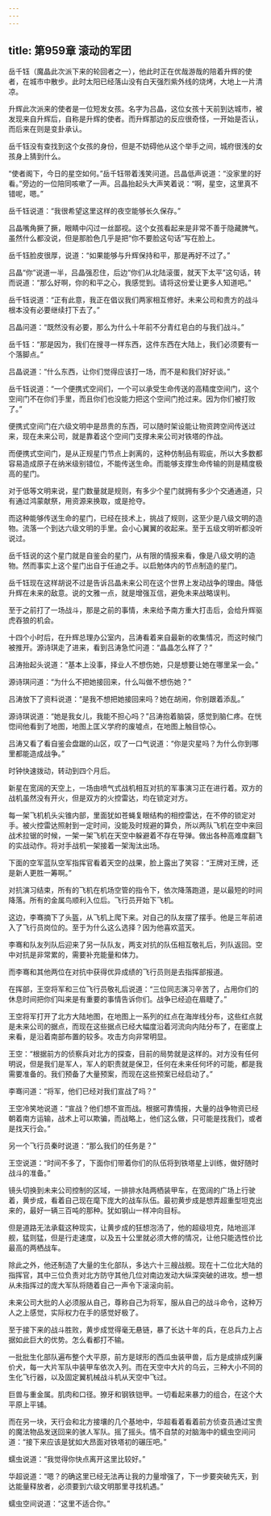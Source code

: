 ```yaml
---
---
---
```

title: 第959章 滚动的军团
---



岳千钰（魔晶此次派下来的轮回者之一），他此时正在优哉游哉的陪着升辉的使者，在城市中散步。此时太阳已经落山没有白天强烈紫外线的烧烤，大地上一片清凉。

升辉此次派来的使者是一位短发女孩。名字为吕晶，这位女孩十天前到达城市，被发现来自升辉后，自称是升辉的使者。而升辉那边的反应很奇怪，一开始是否认，而后来在则是变卦承认。

岳千钰没有查找到这个女孩的身份，但是不妨碍他从这个举手之间，城府很浅的女孩身上猜到什么。

“使者阁下，今日的星空如何。”岳千钰带着浅笑问道。吕晶低声说道：“没家里的好看。”旁边的一位陪同咳嗽了一声。吕晶抬起头大声笑着说：“啊，星空，这里真不错呢，嗯。”

岳千钰说道：“我很希望这里这样的夜空能够长久保存。”

吕晶嘴角撅了撅，眼睛中闪过一丝鄙视。这个女孩看起来是非常不善于隐藏脾气。虽然什么都没说，但是那脸色几乎是把“你不要脸这句话”写在脸上。

岳千钰脸皮很厚，说道：“如果能够与升辉保持和平，那是再好不过了。”

吕晶“你”说道一半，吕晶强忍住，后边“你们从北陆滚蛋，就天下太平”这句话，转而说道：“那么好啊，你的和平之心，我感觉到。请将这份爱让更多人知道吧。”

岳千钰说道：“正有此意，我正在倡议我们两家相互修好。未来公司和贵方的战斗根本没有必要继续打下去了。”

吕晶问道：“既然没有必要，那么为什么十年前不分青红皂白的与我们战斗。”

岳千钰：“那是因为，我们在搜寻一样东西，这件东西在大陆上，我们必须要有一个落脚点。”

吕晶说道：“什么东西，让你们觉得应该打一场，而不是和我们好好谈。”

岳千钰说道：“一个便携式空间们，一个可以承受生命传送的高精度空间门，这个空间门不在你们手里，而且你们也没能力把这个空间门抢过来。因为你们被打败了。”

便携式空间门在六级文明中是昂贵的东西，可以随时架设能让物资跨空间传送过来，现在未来公司，就是靠着这个空间门支撑未来公司对铁塔的作战。

而便携式空间门，是从正规星门节点上剥离的，这种仿制品有瑕疵，所以大多数都容易造成原子在纳米级别错位，不能传送生命。而能够支撑生命传输的则是精度极高的星门。

对于低等文明来说，星门数量就是规则，有多少个星门就拥有多少个交通通道，只有通过鸿蒙献祭，用资源来换取，或是抢夺。

而这种能够传送生命的星门，已经在技术上，挑战了规则，这至少是八级文明的造物。流落一个到达六级文明的手里。会小心翼翼的收起来。至于五级文明听都没听说过。

岳千钰说的这个星门就是自鉴会的星门，从有限的情报来看，像是八级文明的造物。然而事实上这个星门出自于任迪之手。以启勉体内的节点制造的星门。

岳千钰现在这样胡说不过是告诉吕晶未来公司在这个世界上发动战争的理由。降低升辉在未来的敌意。说的文雅一点，就是增强互信，避免未来战略误判。

至于之前打了一场战斗，那是之前的事情，未来给予南方重大打击后，会给升辉驱虎吞狼的机会。

十四个小时后，在升辉总理办公室内，吕涛看着来自最新的收集情况，而这时候门被推开。源诗琪走了进来，看到吕涛急忙问道：“晶晶怎么样了？”

吕涛抬起头说道：“基本上没事，择业人不想伤她，只是想要让她在哪里呆一会。”

源诗琪问道：“为什么不把她接回来，什么叫做不想伤她？”

吕涛放下了资料说道：“是我不想把她接回来吗？她在胡闹，你别跟着添乱。”

源诗琪说道：“她是我女儿，我能不担心吗？”吕涛抱着脑袋，感觉到脑仁疼。在恍惚间他看到了地图，地图上匡义学府的废墟点，在地图上触目惊心。

吕涛又看了看自鉴会盘踞的山区，叹了一口气说道：“你是灾星吗？为什么你到哪里都能造成战争。”

时钟快速拨动，转动到四个月后。

新星在宽阔的天空上，一场由喷气式战机相互对抗的军事演习正在进行着。双方的战机虽然没有开火，但是双方的火控雷达，均在锁定对方。

每一架飞机机头尖锥内部，里面犹如苍蝇复眼结构的相控雷达，在不停的锁定对手。被火控雷达照射到一定时间，没能及时规避的算负，所以两队飞机在空中来回战术拉锯的时候，一架一架飞机在天空中躲避着不存在导弹。做出各种高难度翻飞的实战动作。将对手战机一架接着一架淘汰出场。

下面的空军蓝队空军指挥官看着天空的战果，脸上露出了笑容：“王牌对王牌，还是新人更胜一筹啊。”

对抗演习结束，所有的飞机在机场空管的指令下，依次降落跑道，是以最短的时间降落。所有的金属鸟顺利入位后。飞行员开始下飞机。

这边，李骞摘下了头盔，从飞机上爬下来。对自己的队友摆了摆手。他是三年前进入了飞行员岗位的。至于为什么这么选择？因为他喜欢蓝天。

李骞和队友列队后迎来了另一队队友，两支对抗的队伍相互敬礼后，列队返回。空中对抗是非常累的，需要补充能量和体力。

而李骞和其他两位在对抗中获得优异成绩的飞行员则是去指挥部报道。

在挥部，王空将军和三位飞行员敬礼后说道：“三位同志演习辛苦了，占用你们的休息时间把你们叫来是有重要的事情告诉你们。战争已经迫在眉睫了。”

王空将军打开了北方大陆地图，在地图上一系列的红点在海岸线分布，这些红点就是未来公司的据点，而现在这些据点已经大幅度沿着河流向内陆分布了，在密度上来看，是沿着南部布置的较多。攻击方向非常明显。

王空：“根据前方的侦察兵对北方的探查，目前的局势就是这样的。对方没有任何明说，但是我们是军人，军人的职责就是保卫，任何在未来任何坏的可能，都是我需要准备的。我们预备了大量预案，而现在这些预案已经启动了。”

李骞问道：“将军，他们已经对我们宣战了吗？”

王空冷笑地说道：“宣战？他们想不宣而战。根据可靠情报，大量的战争物资已经朝着南方运输，战术上可以欺骗，而战略上，他们这么做，只可能是找我们，或者是找天行会。”

另一个飞行员秦时说道：“那么我们的任务是？”

王空说道：“时间不多了，下面你们带着你们的队伍将到铁塔星上训练，做好随时战斗的准备。”

镜头切换到未来公司控制的区域，一排排水陆两栖装甲车，在宽阔的广场上行驶着，黄步成，看着自己现在麾下庞大的战车队伍。最初黄步成是想弄超重型坦克出来的，最好一辆三百吨的那种。犹如钢山一样冲向目标。

但是道路无法承载这种现实，让黄步成的狂想泡汤了，他的超级坦克，陆地巡洋舰，猛则猛，但是行走速度，以及五十公里就必须大修的情况，让他只能选性价比最高的两栖战车。

除此之外，他还制造了大量的生化部队，多达六十三艘战舰。现在十二位北大陆的指挥官，其中三位负责对北方防守其他几位对南边发动大纵深突破的进攻。想一想从未指挥过的庞大军队将随着自己一声令下滚滚向前。

未来公司大批的人必须服从自己，尊称自己为将军，服从自己的战斗命令，这种万人之上感觉，实际权力在手的感觉好极了。

至于接下来的战斗胜败，黄步成觉得毫无悬链，暴了长达十年的兵，在总兵力上占据如此巨大的优势。怎么看都打不输。

一批批生化部队遍布整个大平原，前方是球形的西瓜虫装甲兽，后方是成排成列廉价犬，每一大片军队中装甲车依次入列。而在天空中大片的乌云，三种大小不同的生化飞行器，以及固定翼机械战斗机从天空中飞过。

巨兽与重金属。肌肉和口径。獠牙和钢铁铠甲。一切看起来暴力的组合，在这个大平原上平铺。

而在另一块，天行会和北方接壤的几个基地中，华超看着看着前方侦查员通过宝贵的魔法物品发送回来的骇人军队。摇了摇头。情不自禁的对脑海中的蠕虫空间问道：“接下来应该是犹如大昂面对铁塔初的碾压吧。”

蠕虫说道：“我觉得你快点离开这里比较好。”

华超说道：“嗯？的确这里已经无法再让我的力量增强了，下一步要突破先天，到达能量释放者，必须要到六级文明那里寻找机遇。”

蠕虫空间说道：“这里不适合你。”